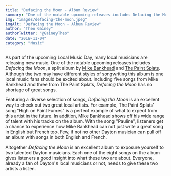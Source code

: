 ```yaml
---
title: "Defacing the Moon - Album Review"
summary: "One of the notable upcoming releases includes Defacing the Moon, a split album by Mike Bankhead and The Paint Splats."
img: "images/defacing-the-moon.jpeg"
imgAlt: "Defacing the Moon - Album Review"
author: "Theo Gainey"
authorTwitter: "@GaineyTheo"
date: "2019-11-04"
category: "Music"
---
```


As part of the upcoming Local Music Day, many local musicians are releasing new music. One of the notable upcoming releases includes *Defacing the Moon*, a split album by [Mike Bankhead](https://www.facebook.com/MikeBankheadMusic) and [The Paint Splats](https://www.facebook.com/thepaintsplats). Although the two may have different styles of songwriting this album is one local music fans should be excited about. Including five songs from Mike Bankhead and three from The Paint Splats, *Defacing the Moon* has no shortage of great songs.

Featuring a diverse selection of songs, *Defacing the Moon* is an excellent way to check out two great local artists. For example, The Paint Splats' song "High on Paint Fumes" is a perfect example of what to expect from this artist in the future. In addition, Mike Bankhead shows off his wide range of talent with his tracks on the album. With the song "Pauline", listeners get a chance to experience how Mike Bankhead can not just write a great song in English but French too. Few, if not no other Dayton musician can pull off an album with songs in both English and French.

Altogether *Defacing the Moon* is an excellent album to exposure yourself to two talented Dayton musicians. Each one of the eight songs on the album gives listeners a good insight into what these two are about. Everyone, already a fan of Dayton's local musicians or not, needs to give these two artists a listen.
